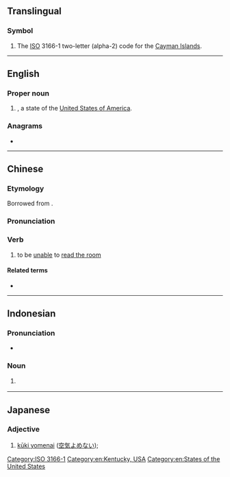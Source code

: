 {{also|-ký|.ky|ky|KY|ký|Ky.}}
==Translingual==

===Symbol===
{{head|mul|symbol}}

# The [[ISO]] 3166-1 two-letter (alpha-2) code for the [[Cayman Islands]].

[[Category:ISO 3166-1]]

----

==English==

===Proper noun===
{{head|en|proper noun}}

# {{abbreviation of|en|Kentucky|nodot=1}}, a state of the [[United States of America]].

===Anagrams===
* {{anagrams|en|a=ky|YK}}

[[Category:en:Kentucky, USA]]
[[Category:en:States of the United States]]

----

==Chinese==

===Etymology===
Borrowed from {{bor|zh|ja|-}} {{ja-r|K%Y|ケー%ワイ}}.

===Pronunciation===
{{zh-pron
|m=kēiwài,py=KY
|cat=n,v
}}

===Verb===
{{head|zh|verb}}

# {{lb|zh|neologism|internet slang}} to be [[unable]] to [[read the room]]

====Related terms====
* {{zh-l|讀空氣}}

{{cln|zh|terms written in foreign scripts}}

----

==Indonesian==

===Pronunciation===
* {{IPA|id|/ˈkaje/}}

===Noun===
{{id-noun|head=|pl=-}}

# {{lb|id|government}} {{initialism of|id|[[komisi]] [[yudisial]]|t=judicial commission|nocap=1}}

----

==Japanese==

===Adjective===
{{ja-adj|ケー%ワイ}}

# [[kūki yomenai]] ([[空気よめない]]); {{gloss|unable to read social cues}}